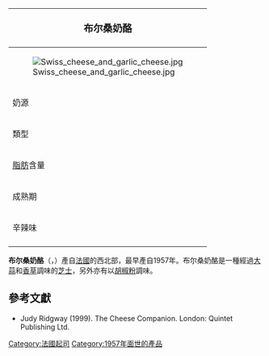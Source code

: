 {{expand|time=2017-12-06T21:29:54+00:00}}
{{noteTA
|G1=Food
}}
{| class="infobox bordered" style="align: right; width: 20em; font-size: 90%; text-align: left; float: right;" cellpadding="3"
|-
! colspan=2 bgcolor="#FFCCAA" style="font-size: 120%; text-align: center;" |'''布尔桑奶酪'''
|-----
|colspan=2|[[File:Swiss_cheese_and_garlic_cheese.jpg|center]]
|-----
| 奶源|| [[牛奶|牛奶]]的[[黃油|奶油]]
|-----
| 類型 ||軟質
|-----
| [[脂肪|脂肪]]含量 || 70%
|-----
| 成熟期 || 新鮮芝士
|-----
| 辛辣味 ||溫和到中等
|-
|}

'''布尔桑奶酪'''（{{lang-fr|Boursin}}，{{IPA-fr|buʁsɛ̃}}）產自[[法國|法國]]的西北部，最早產自1957年。布尔桑奶酪是一種經過[[大蒜|大蒜]]和[[香草|香草]]調味的[[芝士|芝士]]，另外亦有以[[胡椒粉|胡椒粉]]調味。

==參考文獻==
*Judy Ridgway (1999). The Cheese Companion. London: Quintet Publishing Ltd.

[[Category:法國起司|Category:法國起司]]
[[Category:1957年面世的產品|Category:1957年面世的產品]]